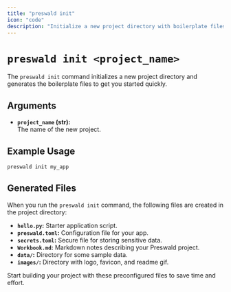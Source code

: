 ```yaml
---
title: "preswald init"
icon: "code"
description: "Initialize a new project directory with boilerplate files."
---
```


# `preswald init <project_name>`

The `preswald init` command initializes a new project directory and generates the boilerplate files to get you started quickly.

## Arguments

- **`project_name` (str):**  
  The name of the new project.

## Example Usage

```bash
preswald init my_app
```

## Generated Files

When you run the `preswald init` command, the following files are created in the project directory:

- **`hello.py`:** Starter application script.
- **`preswald.toml`:** Configuration file for your app.
- **`secrets.toml`:** Secure file for storing sensitive data.
- **`Workbook.md`:** Markdown notes describing your Preswald project.
- **`data/`:** Directory for some sample data.
- **`images/`:** Directory with logo, favicon, and readme gif.

Start building your project with these preconfigured files to save time and effort.
